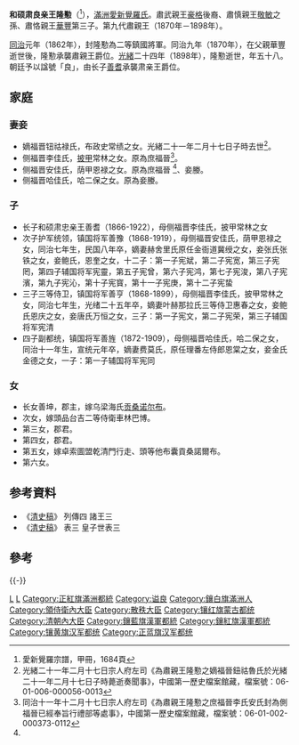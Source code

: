 {{Manchu name|[[爱新觉罗氏|爱新觉罗]]}}
'''和硕肃良亲王隆懃'''（{{Bd|1840年|9月28日|1898年|3月22日}}<ref>愛新覺羅宗譜，甲冊，1684頁</ref>），[[滿洲|滿洲]][[愛新覺羅氏|愛新覺羅氏]]。肅武親王[[豪格|豪格]]後裔、肅慎親王[[敬敏|敬敏]]之孫、肅恪親王[[華豐|華豐]]第三子。第九代肅親王（1870年－1898年）。

[[同治|同治]]元年（1862年），封隆懃為二等鎮國將軍。同治九年（1870年），在父親華豐逝世後，隆懃承襲肅親王爵位。[[光緒|光緒]]二十四年（1898年），隆懃逝世，年五十八。朝廷予以諡號「良」，由长子[[善耆|善耆]]承襲肃亲王爵位。

==家庭==
===妻妾===
*嫡福晋钮祜禄氏，布政史常绩之女。光緒二十一年二月十七日子時去世<ref> 光緒二十一年二月十七日宗人府左司《為肅親王隆懃之嫡福晉鈕祜魯氏於光緒二十一年二月十七日子時薨逝奏聞事》，中國第一歷史檔案館藏，檔案號：06-01-006-000056-0013 </ref>。
*侧福晋李佳氏，[[披甲人|披甲]]常林之女。原為庶福晉<ref name=a>同治十一年十二月十七日宗人府左司《為肅親王隆懃之庶福晉李氏安氏封為側福晉已經奉旨行禮部等處事》，中國第一歷史檔案館藏，檔案號：06-01-002-000373-0112</ref>。
*侧福晋安佳氏，荫甲恩禄之女。原為庶福晉 <ref name=a/>、妾媵。
*侧福晋哈佳氏，哈二保之女。原為妾媵。

===子===
*长子和硕肃忠亲王善耆（1866-1922），母侧福晋李佳氏，披甲常林之女
*次子护军统领，镇国将军善豫（1868-1919），母侧福晋安佳氏，荫甲恩禄之女，同治七年生，民国八年卒，嫡妻赫舍里氏原任金衙道冀绶之女，妾张氏张铁之女，妾鲍氏，恩奎之女，十二子：第一子宪斌，第二子宪宽，第三子宪罔，第四子辅国将军宪靈，第五子宪曾，第六子宪鸿，第七子宪浚，第八子宪濱，第九子宪沁，第十子宪寳，第十一子宪庚，第十二子宪蛰
*三子三等侍卫，镇国将军善亨（1868-1899），母侧福晋李佳氏，披甲常林之女，同治七年生，光绪二十五年卒，嫡妻叶赫那拉氏三等侍卫惠春之女，妾鲍氏恩庆之女，妾唐氏万恒之女，三子：第一子宪文，第二子宪荣，第三子辅国将军宪清
*四子副都统，镇国将军善旌（1872-1909），母侧福晋哈佳氏，哈二保之女，同治十一年生，宣统元年卒，嫡妻费莫氏，原任理番左侍郎恩棠之女，妾金氏金德之女，一子：第一子辅国将军宪同

===女===
*长女善坤，郡主，嫁乌梁海氏[[贡桑诺尔布|贡桑诺尔布]]。
*次女，嫁頭品台吉二等侍衛車林巴博。
*第三女，郡君。
*第四女，郡君。
*第五女，嫁卓索圖盟乾清門行走、頭等他布囊貢桑諾爾布。
*第六女。

== 参考資料 ==
* 《[[清史稿|清史稿]]》 列傳四 諸王三
* 《[[清史稿|清史稿]]》 表三 皇子世表三


==參考==
{{Reflist}}

{{-}}
{{start box}}
{{s-hou|肅親王世系|1840年|9月28日|1898年|3月22日|清太宗世系}}
{{s-roy}}
{{s-before|父親肅恪親王[[華豐|華豐]]}}
{{s-title|[[肅親王|肅良親王]]|1870年－1898年}}
{{s-after|長子肅忠親王[[善耆|善耆]]}}
{{end box}}
[[Category:肃亲王|L]]
[[Category:愛新覺羅氏|L]]
[[Category:正紅旗滿洲都統|Category:正紅旗滿洲都統]]
[[Category:谥良|Category:谥良]]
[[Category:鑲白旗滿洲人|Category:鑲白旗滿洲人]]
[[Category:領侍衛內大臣|Category:領侍衛內大臣]]
[[Category:散秩大臣|Category:散秩大臣]]
[[Category:镶红旗蒙古都统|Category:镶红旗蒙古都统]]
[[Category:清朝內大臣|Category:清朝內大臣]]
[[Category:鑲藍旗漢軍都統|Category:鑲藍旗漢軍都統]]
[[Category:鑲紅旗漢軍都統|Category:鑲紅旗漢軍都統]]
[[Category:镶黄旗汉军都统|Category:镶黄旗汉军都统]]
[[Category:正蓝旗汉军都统|Category:正蓝旗汉军都统]]